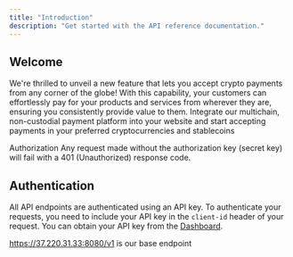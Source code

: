```yaml
---
title: "Introduction"
description: "Get started with the API reference documentation."
---
```


## Welcome

We're thrilled to unveil a new feature that lets you accept crypto payments from any corner of the globe! With this capability, your customers can effortlessly pay for your products and services from wherever they are, ensuring you consistently provide value to them. Integrate our multichain, non-custodial payment platform into your website and start accepting payments in your preferred cryptocurrencies and stablecoins

<Note>

Authorization Any request made without the authorization key (secret key) will fail with a
401
(Unauthorized) response code.

</Note>

## Authentication

All API endpoints are authenticated using an API key. To authenticate your requests, you need to include your API key in the `client-id` header of your request. You can obtain your API key from the [Dashboard](https://zarpay.zarclays.com).

<Note>https://37.220.31.33:8080/v1 is our base endpoint</Note>
